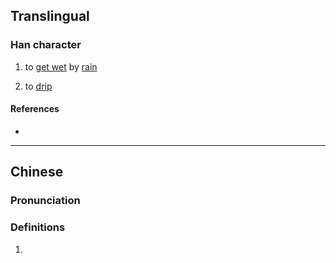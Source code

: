 {{character info/new}}
==Translingual==

===Han character===
{{Han char|rn=85|rad=水|as=10|sn=13|four=|canj=ETOR|ids=⿰氵荅}}

# {{lb|zh|Cantonese}} to [[get wet]] by [[rain]]
# {{lb|zh|Cantonese}} to [[drip]]

====References====
* {{Han ref|kx=0639.310|dkj=17941|dj=1046.190|hdz=31694.020|uh=6E9A|ud=28314}}

----

==Chinese==
{{zh-forms}}

===Pronunciation===
{{zh-pron
|m=tǎ,dá
|c=dap6
|mc=
|oc=
|ma=
|cat=v
}}

===Definitions===
{{zh-hanzi}}

# {{rfdef|lang=zh}}